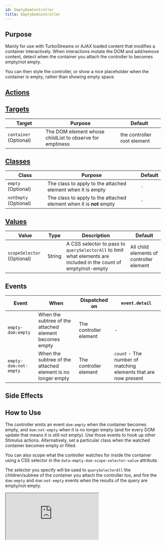 ```yaml
---
id: EmptyDomController
title: EmptyDomController
---
```




## Purpose

Mainly for use with TurboStreams or AJAX loaded content that modifies a container interactively. When interactions mutate the DOM and add/remove content, detect when the container you attach the controller to becomes empty/not empty.

You can then style the controller, or show a nice placeholder when the container is empty, rather than showing empty space.


## [Actions](https://stimulus.hotwire.dev/reference/actions)
<NoActions/>

## [Targets](https://stimulus.hotwire.dev/reference/targets)

| Target                 | Purpose                                                  | Default                     |
|------------------------|----------------------------------------------------------|-----------------------------|
| `container` (Optional) | The DOM element whose childList to observe for emptiness | the controller root element |

## [Classes](https://stimulus.hotwire.dev/reference/classes)

| Class                 | Purpose                                                             | Default |
|-----------------------|---------------------------------------------------------------------|---------|
| `empty` (Optional)    | The class to apply to the attached element when it is empty         | `-`     |
| `notEmpty` (Optional) | The class to apply to the attached element when it is **not** empty | `-`     |

## [Values](https://stimulus.hotwire.dev/reference/values)

| Value                      | Type   | Description                                                                                                      | Default                                  |
|----------------------------|--------|------------------------------------------------------------------------------------------------------------------|------------------------------------------|
| `scopeSelector` (Optional) | String | A CSS selector to pass to `querySelectorAll` to limit what elements are included in the count of empty/not-empty | All child elements of controller element |

## Events

| Event           | When                                                        | Dispatched on          | `event.detail`                                                 |
|-----------------|-------------------------------------------------------------|------------------------|----------------------------------------------------------------|
| `empty-dom:empty`     | When the subtree of the attached element becomes empty      | The controller element | -                                                              |
| `empty-dom:not-empty` | When the subtree of the attached element is no longer empty | The controller element | `count` - The number of matching elements that are now present |

## Side Effects
<NoSideEffects/>


## How to Use

The controller emits an event `dom:empty` when the container becomes empty, and `dom:not-empty` when it is no longer empty (and for every DOM update that means it is still not empty). Use those events to hook up other Stimulus actions.
Alternatively, set a particular class when the watched container becomes empty or filled.

You can also scope what the controller watches for inside the container using a CSS selector in the `data-empty-dom-scope-selector-value` attribute.

The selector you specify will be used to `querySelectorAll` the children/subtree of the container you attach the controller too, and fire the
`dom:empty` and `dom:not-empty` events when the results of the query are empty/not empty.

<iframe
  src="https:///stimulus-library.netlify.app/controllers/empty_dom_controller.html"
  style={{width: "100%", height: "500px", border: "0", borderRadius: "4px", overflow: "hidden"}}
  sandbox="allow-forms allow-modals allow-popups allow-presentation allow-same-origin allow-scripts"
/>

